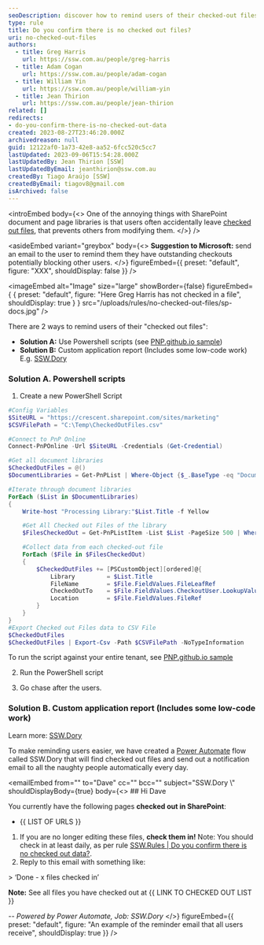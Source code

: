 ```yaml
---
seoDescription: discover how to remind users of their checked-out files in sharepoint using powershell scripts or custom reports
type: rule
title: Do you confirm there is no checked out files?
uri: no-checked-out-files
authors:
  - title: Greg Harris
    url: https://ssw.com.au/people/greg-harris
  - title: Adam Cogan
    url: https://ssw.com.au/people/adam-cogan
  - title: William Yin
    url: https://ssw.com.au/people/william-yin
  - title: Jean Thirion
    url: https://ssw.com.au/people/jean-thirion
related: []
redirects:
- do-you-confirm-there-is-no-checked-out-data
created: 2023-08-27T23:46:20.000Z
archivedreason: null
guid: 12122af0-1a73-42e8-aa52-6fcc520c5cc7
lastUpdated: 2023-09-06T15:54:28.000Z
lastUpdatedBy: Jean Thirion [SSW]
lastUpdatedByEmail: jeanthirion@ssw.com.au
createdBy: Tiago Araújo [SSW]
createdByEmail: tiagov8@gmail.com
isArchived: false
---
```


<introEmbed
  body={<>
One of the annoying things with SharePoint document and page libraries is that users often accidentally leave [checked out files](https://support.microsoft.com/en-us/office/check-out-check-in-or-discard-changes-to-files-in-a-sharepoint-library-7e2c12a9-a874-4393-9511-1378a700f6de), that prevents others from modifying them.
  </>}
/>

<asideEmbed
  variant="greybox"
  body={<>
    **Suggestion to Microsoft:** send an email to the user to remind them they have outstanding checkouts potentially blocking other users.
  </>}
  figureEmbed={{
    preset: "default",
    figure: "XXX",
    shouldDisplay: false
  }}
/>



<imageEmbed
  alt="Image"
  size="large"
  showBorder={false}
  figureEmbed={ {
    preset: "default",
    figure: "Here Greg Harris has not checked in a file",
    shouldDisplay: true
  } }
  src="/uploads/rules/no-checked-out-files/sp-docs.jpg"
/>


There are 2 ways to remind users of their "checked out files":

* **Solution A:** Use Powershell scripts (see [PNP.github.io sample](https://www.sharepointdiary.com/2017/06/sharepoint-online-get-all-checked-out-files-using-powershell.html#:~:text=Navigate%20to%20the%20document%20library,get%20all%20checked%20out%20documents))
* **Solution B:** Custom application report (Includes some low-code work) E.g. [SSW.Dory](https://sswdory.com/)

### Solution A. Powershell scripts

1. Create a new PowerShell Script

```powershell
#Config Variables
$SiteURL = "https://crescent.sharepoint.com/sites/marketing"
$CSVFilePath = "C:\Temp\CheckedOutFiles.csv"

#Connect to PnP Online
Connect-PnPOnline -Url $SiteURL -Credentials (Get-Credential)

#Get all document libraries
$CheckedOutFiles = @()
$DocumentLibraries = Get-PnPList | Where-Object {$_.BaseType -eq "DocumentLibrary" -and $_.Hidden -eq $False}

#Iterate through document libraries
ForEach ($List in $DocumentLibraries)
{
    Write-host "Processing Library:"$List.Title -f Yellow

    #Get All Checked out Files of the library
    $FilesCheckedOut = Get-PnPListItem -List $List -PageSize 500 | Where {$_["CheckoutUser"] -ne $Null}

    #Collect data from each checked-out file
    ForEach ($File in $FilesCheckedOut)
    {
        $CheckedOutFiles += [PSCustomObject][ordered]@{
            Library         = $List.Title
            FileName        = $File.FieldValues.FileLeafRef
            CheckedOutTo    = $File.FieldValues.CheckoutUser.LookupValue
            Location        = $File.FieldValues.FileRef
        }
    }
}
#Export Checked out Files data to CSV File
$CheckedOutFiles
$CheckedOutFiles | Export-Csv -Path $CSVFilePath -NoTypeInformation
```

To run the script against your entire tenant, see [PNP.github.io sample](https://www.sharepointdiary.com/2017/06/sharepoint-online-get-all-checked-out-files-using-powershell.html#:~:text=Navigate%20to%20the%20document%20library,get%20all%20checked%20out%20documents)

2. Run the PowerShell script

3. Go chase after the users.

### Solution B. Custom application report (Includes some low-code work)

Learn more: [SSW.Dory](https://sswdory.com/)

To make reminding users easier, we have created a [Power Automate](https://powerautomate.microsoft.com/en-au/) flow called SSW.Dory that will find checked out files and send out a notification email to all the naughty people automatically every day.

<emailEmbed
  from=""
  to="Dave"
  cc=""
  bcc=""
  subject="SSW.Dory \\"
  shouldDisplayBody={true}
  body={<>
    ## Hi Dave

You currently have the following pages **checked out in SharePoint**:

* &#123;&#123; LIST OF URLS &#125;&#125;

1. If you are no longer editing these files, **check them in!**
  Note: You should check in at least daily, as per rule [SSW.Rules | Do you confirm there is no checked out data?](/do-you-confirm-there-is-no-checked-out-data).
2. Reply to this email with something like:

  &gt; ‘Done - x files checked in’

**Note:** See all files you have checked out at &#123;&#123; LINK TO CHECKED OUT LIST &#125;&#125;

*-- Powered by Power Automate, Job: SSW.Dory*
  </>}
  figureEmbed={{
    preset: "default",
    figure: "An example of the reminder email that all users receive",
    shouldDisplay: true
  }}
/>
